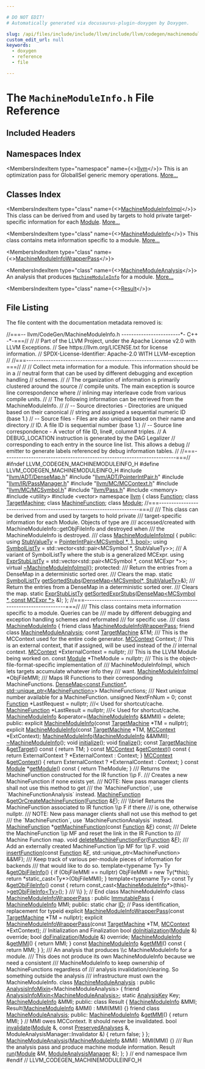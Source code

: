 ```yaml
---

# DO NOT EDIT!
# Automatically generated via docusaurus-plugin-doxygen by Doxygen.

slug: /api/files/include/include/llvm/include/llvm/codegen/machinemoduleinfo-h
custom_edit_url: null
keywords:
  - doxygen
  - reference
  - file

---
```





# The `MachineModuleInfo.h` File Reference

<DoxygenPage pluginConfig={pluginConfig}>



## Included Headers

<IncludesList>
<IncludesListItem
  filePath="llvm/ADT/DenseMap.h"
  permalink="/docs/api/files/include/include/llvm/include/llvm/adt/densemap-h"
  isLocal="true" />
<IncludesListItem
  filePath="llvm/ADT/PointerIntPair.h"
  permalink="/docs/api/files/include/include/llvm/include/llvm/adt/pointerintpair-h"
  isLocal="true" />
<IncludesListItem
  filePath="llvm/IR/PassManager.h"
  permalink="/docs/api/files/include/include/llvm/include/llvm/ir/passmanager-h"
  isLocal="true" />
<IncludesListItem
  filePath="llvm/MC/MCContext.h"
  permalink="/docs/api/files/include/include/llvm/include/llvm/mc/mccontext-h"
  isLocal="true" />
<IncludesListItem
  filePath="llvm/MC/MCSymbol.h"
  permalink="/docs/api/files/include/include/llvm/include/llvm/mc/mcsymbol-h"
  isLocal="true" />
<IncludesListItem
  filePath="llvm/Pass.h"
  permalink="/docs/api/files/include/include/llvm/pass-h"
  isLocal="true" />
<IncludesListItem
  filePath="memory"
  permalink=""
  isLocal="false" />
<IncludesListItem
  filePath="utility"
  permalink=""
  isLocal="false" />
<IncludesListItem
  filePath="vector"
  permalink=""
  isLocal="false" />
</IncludesList>

## Namespaces Index

<MembersIndex>

<MembersIndexItem
  type="namespace"
  name={<><a href="/docs/api/namespaces/llvm">llvm</a></>}>
This is an optimization pass for GlobalISel generic memory operations. <a href="/docs/api/namespaces/llvm/#details">More...</a>
</MembersIndexItem>

</MembersIndex>

## Classes Index

<MembersIndex>

<MembersIndexItem
  type="class"
  name={<><a href="/docs/api/classes/llvm/machinemoduleinfoimpl">MachineModuleInfoImpl</a></>}>
This class can be derived from and used by targets to hold private target-specific information for each <a href="/docs/api/classes/llvm/module">Module</a>. <a href="/docs/api/classes/llvm/machinemoduleinfoimpl/#details">More...</a>
</MembersIndexItem>

<MembersIndexItem
  type="class"
  name={<><a href="/docs/api/classes/llvm/machinemoduleinfo">MachineModuleInfo</a></>}>
This class contains meta information specific to a module. <a href="/docs/api/classes/llvm/machinemoduleinfo/#details">More...</a>
</MembersIndexItem>

<MembersIndexItem
  type="class"
  name={<><a href="/docs/api/classes/llvm/machinemoduleinfowrapperpass">MachineModuleInfoWrapperPass</a></>}>
</MembersIndexItem>

<MembersIndexItem
  type="class"
  name={<><a href="/docs/api/classes/llvm/machinemoduleanalysis">MachineModuleAnalysis</a></>}>
An analysis that produces <code><a href="/docs/api/classes/llvm/machinemoduleinfo">MachineModuleInfo</a></code> for a module. <a href="/docs/api/classes/llvm/machinemoduleanalysis/#details">More...</a>
</MembersIndexItem>

<MembersIndexItem
  type="class"
  name={<><a href="/docs/api/classes/llvm/machinemoduleanalysis/result">Result</a></>}>
</MembersIndexItem>

</MembersIndex>


## File Listing

The file content with the documentation metadata removed is:

<ProgramListing>

<Link id="l00001" /><CodeLine lineNumber="1"><Highlight kind="comment">//===-- llvm/CodeGen/MachineModuleInfo.h ------------------------&#42;- C++ -&#42;-===//</Highlight><Highlight kind="normal"></Highlight></CodeLine>
<Link id="l00002" /><CodeLine lineNumber="2"><Highlight kind="normal"></Highlight><Highlight kind="comment">//</Highlight><Highlight kind="normal"></Highlight></CodeLine>
<Link id="l00003" /><CodeLine lineNumber="3"><Highlight kind="normal"></Highlight><Highlight kind="comment">// Part of the LLVM Project, under the Apache License v2.0 with LLVM Exceptions.</Highlight><Highlight kind="normal"></Highlight></CodeLine>
<Link id="l00004" /><CodeLine lineNumber="4"><Highlight kind="normal"></Highlight><Highlight kind="comment">// See https://llvm.org/LICENSE.txt for license information.</Highlight><Highlight kind="normal"></Highlight></CodeLine>
<Link id="l00005" /><CodeLine lineNumber="5"><Highlight kind="normal"></Highlight><Highlight kind="comment">// SPDX-License-Identifier: Apache-2.0 WITH LLVM-exception</Highlight><Highlight kind="normal"></Highlight></CodeLine>
<Link id="l00006" /><CodeLine lineNumber="6"><Highlight kind="normal"></Highlight><Highlight kind="comment">//</Highlight><Highlight kind="normal"></Highlight></CodeLine>
<Link id="l00007" /><CodeLine lineNumber="7"><Highlight kind="normal"></Highlight><Highlight kind="comment">//===----------------------------------------------------------------------===//</Highlight><Highlight kind="normal"></Highlight></CodeLine>
<Link id="l00008" /><CodeLine lineNumber="8"><Highlight kind="normal"></Highlight><Highlight kind="comment">//</Highlight><Highlight kind="normal"></Highlight></CodeLine>
<Link id="l00009" /><CodeLine lineNumber="9"><Highlight kind="normal"></Highlight><Highlight kind="comment">// Collect meta information for a module.  This information should be in a</Highlight><Highlight kind="normal"></Highlight></CodeLine>
<Link id="l00010" /><CodeLine lineNumber="10"><Highlight kind="normal"></Highlight><Highlight kind="comment">// neutral form that can be used by different debugging and exception handling</Highlight><Highlight kind="normal"></Highlight></CodeLine>
<Link id="l00011" /><CodeLine lineNumber="11"><Highlight kind="normal"></Highlight><Highlight kind="comment">// schemes.</Highlight><Highlight kind="normal"></Highlight></CodeLine>
<Link id="l00012" /><CodeLine lineNumber="12"><Highlight kind="normal"></Highlight><Highlight kind="comment">//</Highlight><Highlight kind="normal"></Highlight></CodeLine>
<Link id="l00013" /><CodeLine lineNumber="13"><Highlight kind="normal"></Highlight><Highlight kind="comment">// The organization of information is primarily clustered around the source</Highlight><Highlight kind="normal"></Highlight></CodeLine>
<Link id="l00014" /><CodeLine lineNumber="14"><Highlight kind="normal"></Highlight><Highlight kind="comment">// compile units.  The main exception is source line correspondence where</Highlight><Highlight kind="normal"></Highlight></CodeLine>
<Link id="l00015" /><CodeLine lineNumber="15"><Highlight kind="normal"></Highlight><Highlight kind="comment">// inlining may interleave code from various compile units.</Highlight><Highlight kind="normal"></Highlight></CodeLine>
<Link id="l00016" /><CodeLine lineNumber="16"><Highlight kind="normal"></Highlight><Highlight kind="comment">//</Highlight><Highlight kind="normal"></Highlight></CodeLine>
<Link id="l00017" /><CodeLine lineNumber="17"><Highlight kind="normal"></Highlight><Highlight kind="comment">// The following information can be retrieved from the MachineModuleInfo.</Highlight><Highlight kind="normal"></Highlight></CodeLine>
<Link id="l00018" /><CodeLine lineNumber="18"><Highlight kind="normal"></Highlight><Highlight kind="comment">//</Highlight><Highlight kind="normal"></Highlight></CodeLine>
<Link id="l00019" /><CodeLine lineNumber="19"><Highlight kind="normal"></Highlight><Highlight kind="comment">//  -- Source directories - Directories are uniqued based on their canonical</Highlight><Highlight kind="normal"></Highlight></CodeLine>
<Link id="l00020" /><CodeLine lineNumber="20"><Highlight kind="normal"></Highlight><Highlight kind="comment">//     string and assigned a sequential numeric ID (base 1.)</Highlight><Highlight kind="normal"></Highlight></CodeLine>
<Link id="l00021" /><CodeLine lineNumber="21"><Highlight kind="normal"></Highlight><Highlight kind="comment">//  -- Source files - Files are also uniqued based on their name and directory</Highlight><Highlight kind="normal"></Highlight></CodeLine>
<Link id="l00022" /><CodeLine lineNumber="22"><Highlight kind="normal"></Highlight><Highlight kind="comment">//     ID.  A file ID is sequential number (base 1.)</Highlight><Highlight kind="normal"></Highlight></CodeLine>
<Link id="l00023" /><CodeLine lineNumber="23"><Highlight kind="normal"></Highlight><Highlight kind="comment">//  -- Source line correspondence - A vector of file ID, line#, column# triples.</Highlight><Highlight kind="normal"></Highlight></CodeLine>
<Link id="l00024" /><CodeLine lineNumber="24"><Highlight kind="normal"></Highlight><Highlight kind="comment">//     A DEBUG&#95;LOCATION instruction is generated  by the DAG Legalizer</Highlight><Highlight kind="normal"></Highlight></CodeLine>
<Link id="l00025" /><CodeLine lineNumber="25"><Highlight kind="normal"></Highlight><Highlight kind="comment">//     corresponding to each entry in the source line list.  This allows a debug</Highlight><Highlight kind="normal"></Highlight></CodeLine>
<Link id="l00026" /><CodeLine lineNumber="26"><Highlight kind="normal"></Highlight><Highlight kind="comment">//     emitter to generate labels referenced by debug information tables.</Highlight><Highlight kind="normal"></Highlight></CodeLine>
<Link id="l00027" /><CodeLine lineNumber="27"><Highlight kind="normal"></Highlight><Highlight kind="comment">//</Highlight><Highlight kind="normal"></Highlight></CodeLine>
<Link id="l00028" /><CodeLine lineNumber="28"><Highlight kind="normal"></Highlight><Highlight kind="comment">//===----------------------------------------------------------------------===//</Highlight><Highlight kind="normal"></Highlight></CodeLine>
<Link id="l00029" /><CodeLine lineNumber="29"><Highlight kind="normal"></Highlight></CodeLine>
<Link id="l00030" /><CodeLine lineNumber="30"><Highlight kind="normal"></Highlight><Highlight kind="preprocessor">#ifndef LLVM&#95;CODEGEN&#95;MACHINEMODULEINFO&#95;H</Highlight><Highlight kind="normal"></Highlight></CodeLine>
<Link id="l00031" /><CodeLine lineNumber="31"><Highlight kind="normal"></Highlight><Highlight kind="preprocessor">#define LLVM&#95;CODEGEN&#95;MACHINEMODULEINFO&#95;H</Highlight><Highlight kind="normal"></Highlight></CodeLine>
<Link id="l00032" /><CodeLine lineNumber="32"><Highlight kind="normal"></Highlight></CodeLine>
<Link id="l00033" /><CodeLine lineNumber="33"><Highlight kind="normal"></Highlight><Highlight kind="preprocessor">#include &quot;<a href="/docs/api/files/include/include/llvm/include/llvm/adt/densemap-h">llvm/ADT/DenseMap.h</a>&quot;</Highlight><Highlight kind="normal"></Highlight></CodeLine>
<Link id="l00034" /><CodeLine lineNumber="34"><Highlight kind="normal"></Highlight><Highlight kind="preprocessor">#include &quot;<a href="/docs/api/files/include/include/llvm/include/llvm/adt/pointerintpair-h">llvm/ADT/PointerIntPair.h</a>&quot;</Highlight><Highlight kind="normal"></Highlight></CodeLine>
<Link id="l00035" /><CodeLine lineNumber="35"><Highlight kind="normal"></Highlight><Highlight kind="preprocessor">#include &quot;<a href="/docs/api/files/include/include/llvm/include/llvm/ir/passmanager-h">llvm/IR/PassManager.h</a>&quot;</Highlight><Highlight kind="normal"></Highlight></CodeLine>
<Link id="l00036" /><CodeLine lineNumber="36"><Highlight kind="normal"></Highlight><Highlight kind="preprocessor">#include &quot;<a href="/docs/api/files/include/include/llvm/include/llvm/mc/mccontext-h">llvm/MC/MCContext.h</a>&quot;</Highlight><Highlight kind="normal"></Highlight></CodeLine>
<Link id="l00037" /><CodeLine lineNumber="37"><Highlight kind="normal"></Highlight><Highlight kind="preprocessor">#include &quot;<a href="/docs/api/files/include/include/llvm/include/llvm/mc/mcsymbol-h">llvm/MC/MCSymbol.h</a>&quot;</Highlight><Highlight kind="normal"></Highlight></CodeLine>
<Link id="l00038" /><CodeLine lineNumber="38"><Highlight kind="normal"></Highlight><Highlight kind="preprocessor">#include &quot;<a href="/docs/api/files/include/include/llvm/pass-h">llvm/Pass.h</a>&quot;</Highlight><Highlight kind="normal"></Highlight></CodeLine>
<Link id="l00039" /><CodeLine lineNumber="39"><Highlight kind="normal"></Highlight><Highlight kind="preprocessor">#include &lt;memory&gt;</Highlight><Highlight kind="normal"></Highlight></CodeLine>
<Link id="l00040" /><CodeLine lineNumber="40"><Highlight kind="normal"></Highlight><Highlight kind="preprocessor">#include &lt;utility&gt;</Highlight><Highlight kind="normal"></Highlight></CodeLine>
<Link id="l00041" /><CodeLine lineNumber="41"><Highlight kind="normal"></Highlight><Highlight kind="preprocessor">#include &lt;vector&gt;</Highlight><Highlight kind="normal"></Highlight></CodeLine>
<Link id="l00042" /><CodeLine lineNumber="42"><Highlight kind="normal"></Highlight></CodeLine>
<Link id="l00043" /><CodeLine lineNumber="43"><Highlight kind="normal"></Highlight><Highlight kind="keyword">namespace </Highlight><Highlight kind="normal"><a href="/docs/api/namespaces/llvm">llvm</a> &#123;</Highlight></CodeLine>
<Link id="l00044" /><CodeLine lineNumber="44"><Highlight kind="normal"></Highlight></CodeLine>
<Link id="l00045" /><CodeLine lineNumber="45"><Highlight kind="normal"></Highlight><Highlight kind="keyword">class </Highlight><Highlight kind="normal"><a href="/docs/api/classes/llvm/function">Function</a>;</Highlight></CodeLine>
<Link id="l00046" /><CodeLine lineNumber="46"><Highlight kind="normal"></Highlight><Highlight kind="keyword">class </Highlight><Highlight kind="normal"><a href="/docs/api/classes/llvm/targetmachine">TargetMachine</a>;</Highlight></CodeLine>
<Link id="l00047" /><CodeLine lineNumber="47"><Highlight kind="normal"></Highlight><Highlight kind="keyword">class </Highlight><Highlight kind="normal"><a href="/docs/api/classes/llvm/machinefunction">MachineFunction</a>;</Highlight></CodeLine>
<Link id="l00048" /><CodeLine lineNumber="48"><Highlight kind="normal"></Highlight><Highlight kind="keyword">class </Highlight><Highlight kind="normal"><a href="/docs/api/classes/llvm/module">Module</a>;</Highlight></CodeLine>
<Link id="l00049" /><CodeLine lineNumber="49"><Highlight kind="normal"></Highlight></CodeLine>
<Link id="l00050" /><CodeLine lineNumber="50"><Highlight kind="normal"></Highlight><Highlight kind="comment">//===----------------------------------------------------------------------===//</Highlight><Highlight kind="comment"></Highlight></CodeLine>
<Link id="l00051" /><CodeLine lineNumber="51"><Highlight kind="comment">/// This class can be derived from and used by targets to hold private</Highlight></CodeLine>
<Link id="l00052" /><CodeLine lineNumber="52"><Highlight kind="comment">/// target-specific information for each Module.  Objects of type are</Highlight></CodeLine>
<Link id="l00053" /><CodeLine lineNumber="53"><Highlight kind="comment">/// accessed/created with MachineModuleInfo::getObjFileInfo and destroyed when</Highlight></CodeLine>
<Link id="l00054" /><CodeLine lineNumber="54"><Highlight kind="comment">/// the MachineModuleInfo is destroyed.</Highlight></CodeLine>
<Link id="l00055" /><CodeLine lineNumber="55"><Highlight kind="comment">///</Highlight><Highlight kind="normal"></Highlight></CodeLine>
<Link id="l00056" /><CodeLine lineNumber="56" lineLink="/docs/api/classes/llvm/machinemoduleinfoimpl"><Highlight kind="normal"></Highlight><Highlight kind="keyword">class </Highlight><Highlight kind="normal"><a href="/docs/api/classes/llvm/machinemoduleinfoimpl">MachineModuleInfoImpl</a> &#123;</Highlight></CodeLine>
<Link id="l00057" /><CodeLine lineNumber="57"><Highlight kind="normal"></Highlight><Highlight kind="keyword">public</Highlight><Highlight kind="normal">:</Highlight></CodeLine>
<Link id="l00058" /><CodeLine lineNumber="58" lineLink="/docs/api/classes/llvm/machinemoduleinfoimpl/#a8b4a95f263fae5742d9d583d944d7fd4"><Highlight kind="normal">  </Highlight><Highlight kind="keyword">using </Highlight><Highlight kind="normal"><a href="/docs/api/classes/llvm/machinemoduleinfoimpl/#a8b4a95f263fae5742d9d583d944d7fd4">StubValueTy</a> = <a href="/docs/api/classes/llvm/pointerintpair">PointerIntPair&lt;MCSymbol &#42;, 1, bool&gt;</a>;</Highlight></CodeLine>
<Link id="l00059" /><CodeLine lineNumber="59" lineLink="/docs/api/classes/llvm/machinemoduleinfoimpl/#a57e28184abc0ddb8e29f94af5f8c2e4a"><Highlight kind="normal">  </Highlight><Highlight kind="keyword">using </Highlight><Highlight kind="normal"><a href="/docs/api/classes/llvm/machinemoduleinfoimpl/#a57e28184abc0ddb8e29f94af5f8c2e4a">SymbolListTy</a> = std::vector&lt;std::pair&lt;MCSymbol &#42;, StubValueTy&gt;&gt;;</Highlight></CodeLine>
<Link id="l00060" /><CodeLine lineNumber="60"><Highlight kind="normal"></Highlight><Highlight kind="comment"></Highlight></CodeLine>
<Link id="l00061" /><CodeLine lineNumber="61"><Highlight kind="comment">  /// A variant of SymbolListTy where the stub is a generalized MCExpr.</Highlight><Highlight kind="normal"></Highlight></CodeLine>
<Link id="l00062" /><CodeLine lineNumber="62" lineLink="/docs/api/classes/llvm/machinemoduleinfoimpl/#a82a66b348d2354ce0007ebf6c0eba921"><Highlight kind="normal">  </Highlight><Highlight kind="keyword">using </Highlight><Highlight kind="normal"><a href="/docs/api/classes/llvm/machinemoduleinfoimpl/#a82a66b348d2354ce0007ebf6c0eba921">ExprStubListTy</a> = std::vector&lt;std::pair&lt;MCSymbol &#42;, const MCExpr &#42;&gt;&gt;;</Highlight></CodeLine>
<Link id="l00063" /><CodeLine lineNumber="63"><Highlight kind="normal"></Highlight></CodeLine>
<Link id="l00064" /><CodeLine lineNumber="64" lineLink="/docs/api/classes/llvm/machinemoduleinfoimpl/#ab236c08575c15ccefd1f58024cf87428"><Highlight kind="normal">  </Highlight><Highlight kind="keyword">virtual</Highlight><Highlight kind="normal"> <a href="/docs/api/classes/llvm/machinemoduleinfoimpl/#ab236c08575c15ccefd1f58024cf87428">~MachineModuleInfoImpl</a>();</Highlight></CodeLine>
<Link id="l00065" /><CodeLine lineNumber="65"><Highlight kind="normal"></Highlight></CodeLine>
<Link id="l00066" /><CodeLine lineNumber="66"><Highlight kind="normal"></Highlight><Highlight kind="keyword">protected</Highlight><Highlight kind="normal">:</Highlight><Highlight kind="comment"></Highlight></CodeLine>
<Link id="l00067" /><CodeLine lineNumber="67"><Highlight kind="comment">  /// Return the entries from a DenseMap in a deterministic sorted orer.</Highlight></CodeLine>
<Link id="l00068" /><CodeLine lineNumber="68"><Highlight kind="comment">  /// Clears the map.</Highlight><Highlight kind="normal"></Highlight></CodeLine>
<Link id="l00069" /><CodeLine lineNumber="69"><Highlight kind="normal">  </Highlight><Highlight kind="keyword">static</Highlight><Highlight kind="normal"> <a href="/docs/api/classes/llvm/machinemoduleinfoimpl/#a57e28184abc0ddb8e29f94af5f8c2e4a">SymbolListTy</a> <a href="/docs/api/classes/llvm/machinemoduleinfoimpl/#a725119733e526e88fe5565c45bc0c574">getSortedStubs</a>(<a href="/docs/api/classes/llvm/densemap">DenseMap&lt;MCSymbol&#42;, StubValueTy&gt;</a>&amp;);</Highlight></CodeLine>
<Link id="l00070" /><CodeLine lineNumber="70"><Highlight kind="normal"></Highlight><Highlight kind="comment"></Highlight></CodeLine>
<Link id="l00071" /><CodeLine lineNumber="71"><Highlight kind="comment">  /// Return the entries from a DenseMap in a deterministic sorted orer.</Highlight></CodeLine>
<Link id="l00072" /><CodeLine lineNumber="72"><Highlight kind="comment">  /// Clears the map.</Highlight><Highlight kind="normal"></Highlight></CodeLine>
<Link id="l00073" /><CodeLine lineNumber="73"><Highlight kind="normal">  </Highlight><Highlight kind="keyword">static</Highlight><Highlight kind="normal"> <a href="/docs/api/classes/llvm/machinemoduleinfoimpl/#a82a66b348d2354ce0007ebf6c0eba921">ExprStubListTy</a></Highlight></CodeLine>
<Link id="l00074" /><CodeLine lineNumber="74"><Highlight kind="normal">  <a href="/docs/api/classes/llvm/machinemoduleinfoimpl/#ab0e82bea7f70af76a5beeb814d87a813">getSortedExprStubs</a>(<a href="/docs/api/classes/llvm/densemap">DenseMap&lt;MCSymbol &#42;, const MCExpr &#42;&gt;</a> &amp;);</Highlight></CodeLine>
<Link id="l00075" /><CodeLine lineNumber="75"><Highlight kind="normal">&#125;;</Highlight></CodeLine>
<Link id="l00076" /><CodeLine lineNumber="76"><Highlight kind="normal"></Highlight></CodeLine>
<Link id="l00077" /><CodeLine lineNumber="77"><Highlight kind="normal"></Highlight><Highlight kind="comment">//===----------------------------------------------------------------------===//</Highlight><Highlight kind="comment"></Highlight></CodeLine>
<Link id="l00078" /><CodeLine lineNumber="78"><Highlight kind="comment">/// This class contains meta information specific to a module.  Queries can be</Highlight></CodeLine>
<Link id="l00079" /><CodeLine lineNumber="79"><Highlight kind="comment">/// made by different debugging and exception handling schemes and reformated</Highlight></CodeLine>
<Link id="l00080" /><CodeLine lineNumber="80"><Highlight kind="comment">/// for specific use.</Highlight></CodeLine>
<Link id="l00081" /><CodeLine lineNumber="81"><Highlight kind="comment">///</Highlight><Highlight kind="normal"></Highlight></CodeLine>
<Link id="l00082" /><CodeLine lineNumber="82" lineLink="/docs/api/classes/llvm/machinemoduleinfo"><Highlight kind="normal"></Highlight><Highlight kind="keyword">class </Highlight><Highlight kind="normal"><a href="/docs/api/classes/llvm/machinemoduleinfo/#a1affa4301d540171553df80570290f18">MachineModuleInfo</a> &#123;</Highlight></CodeLine>
<Link id="l00083" /><CodeLine lineNumber="83" lineLink="/docs/api/classes/llvm/machinemoduleinfo/#a77069a976edd49aec368bb55d1b88ad8"><Highlight kind="normal">  </Highlight><Highlight kind="keyword">friend</Highlight><Highlight kind="normal"> </Highlight><Highlight kind="keyword">class </Highlight><Highlight kind="normal"><a href="/docs/api/classes/llvm/machinemoduleinfo/#a77069a976edd49aec368bb55d1b88ad8">MachineModuleInfoWrapperPass</a>;</Highlight></CodeLine>
<Link id="l00084" /><CodeLine lineNumber="84" lineLink="/docs/api/classes/llvm/machinemoduleinfo/#a3adeb4b2a92ed079b126f7f92899eee3"><Highlight kind="normal">  </Highlight><Highlight kind="keyword">friend</Highlight><Highlight kind="normal"> </Highlight><Highlight kind="keyword">class </Highlight><Highlight kind="normal"><a href="/docs/api/classes/llvm/machinemoduleinfo/#a3adeb4b2a92ed079b126f7f92899eee3">MachineModuleAnalysis</a>;</Highlight></CodeLine>
<Link id="l00085" /><CodeLine lineNumber="85"><Highlight kind="normal"></Highlight></CodeLine>
<Link id="l00086" /><CodeLine lineNumber="86"><Highlight kind="normal">  </Highlight><Highlight kind="keyword">const</Highlight><Highlight kind="normal"> <a href="/docs/api/classes/llvm/targetmachine">TargetMachine</a> &amp;TM;</Highlight></CodeLine>
<Link id="l00087" /><CodeLine lineNumber="87"><Highlight kind="normal"></Highlight><Highlight kind="comment"></Highlight></CodeLine>
<Link id="l00088" /><CodeLine lineNumber="88"><Highlight kind="comment">  /// This is the MCContext used for the entire code generator.</Highlight><Highlight kind="normal"></Highlight></CodeLine>
<Link id="l00089" /><CodeLine lineNumber="89"><Highlight kind="normal">  <a href="/docs/api/classes/llvm/mccontext">MCContext</a> Context;</Highlight></CodeLine>
<Link id="l00090" /><CodeLine lineNumber="90"><Highlight kind="normal">  </Highlight><Highlight kind="comment">// This is an external context, that if assigned, will be used instead of the</Highlight><Highlight kind="normal"></Highlight></CodeLine>
<Link id="l00091" /><CodeLine lineNumber="91"><Highlight kind="normal">  </Highlight><Highlight kind="comment">// internal context.</Highlight><Highlight kind="normal"></Highlight></CodeLine>
<Link id="l00092" /><CodeLine lineNumber="92"><Highlight kind="normal">  <a href="/docs/api/classes/llvm/mccontext">MCContext</a> &#42;ExternalContext = </Highlight><Highlight kind="keyword">nullptr</Highlight><Highlight kind="normal">;</Highlight></CodeLine>
<Link id="l00093" /><CodeLine lineNumber="93"><Highlight kind="normal"></Highlight><Highlight kind="comment"></Highlight></CodeLine>
<Link id="l00094" /><CodeLine lineNumber="94"><Highlight kind="comment">  /// This is the LLVM Module being worked on.</Highlight><Highlight kind="normal"></Highlight></CodeLine>
<Link id="l00095" /><CodeLine lineNumber="95"><Highlight kind="normal">  </Highlight><Highlight kind="keyword">const</Highlight><Highlight kind="normal"> <a href="/docs/api/classes/llvm/module">Module</a> &#42;TheModule = </Highlight><Highlight kind="keyword">nullptr</Highlight><Highlight kind="normal">;</Highlight></CodeLine>
<Link id="l00096" /><CodeLine lineNumber="96"><Highlight kind="normal"></Highlight><Highlight kind="comment"></Highlight></CodeLine>
<Link id="l00097" /><CodeLine lineNumber="97"><Highlight kind="comment">  /// This is the object-file-format-specific implementation of</Highlight></CodeLine>
<Link id="l00098" /><CodeLine lineNumber="98"><Highlight kind="comment">  /// MachineModuleInfoImpl, which lets targets accumulate whatever info they</Highlight></CodeLine>
<Link id="l00099" /><CodeLine lineNumber="99"><Highlight kind="comment">  /// want.</Highlight><Highlight kind="normal"></Highlight></CodeLine>
<Link id="l00100" /><CodeLine lineNumber="100"><Highlight kind="normal">  <a href="/docs/api/classes/llvm/machinemoduleinfoimpl">MachineModuleInfoImpl</a> &#42;ObjFileMMI;</Highlight></CodeLine>
<Link id="l00101" /><CodeLine lineNumber="101"><Highlight kind="normal"></Highlight><Highlight kind="comment"></Highlight></CodeLine>
<Link id="l00102" /><CodeLine lineNumber="102"><Highlight kind="comment">  /// Maps IR Functions to their corresponding MachineFunctions.</Highlight><Highlight kind="normal"></Highlight></CodeLine>
<Link id="l00103" /><CodeLine lineNumber="103"><Highlight kind="normal">  <a href="/docs/api/classes/llvm/densemap">DenseMap&lt;const Function&#42;, std::unique&#95;ptr&lt;MachineFunction&gt;</a>&gt; MachineFunctions;</Highlight><Highlight kind="comment"></Highlight></CodeLine>
<Link id="l00104" /><CodeLine lineNumber="104"><Highlight kind="comment">  /// Next unique number available for a MachineFunction.</Highlight><Highlight kind="normal"></Highlight></CodeLine>
<Link id="l00105" /><CodeLine lineNumber="105"><Highlight kind="normal">  </Highlight><Highlight kind="keywordtype">unsigned</Highlight><Highlight kind="normal"> NextFnNum = 0;</Highlight></CodeLine>
<Link id="l00106" /><CodeLine lineNumber="106"><Highlight kind="normal">  </Highlight><Highlight kind="keyword">const</Highlight><Highlight kind="normal"> <a href="/docs/api/classes/llvm/function">Function</a> &#42;LastRequest = </Highlight><Highlight kind="keyword">nullptr</Highlight><Highlight kind="normal">; </Highlight><Highlight kind="comment">///&lt; Used for shortcut/cache.</Highlight><Highlight kind="normal"></Highlight></CodeLine>
<Link id="l00107" /><CodeLine lineNumber="107"><Highlight kind="normal">  <a href="/docs/api/classes/llvm/machinefunction">MachineFunction</a> &#42;LastResult = </Highlight><Highlight kind="keyword">nullptr</Highlight><Highlight kind="normal">; </Highlight><Highlight kind="comment">///&lt; Used for shortcut/cache.</Highlight><Highlight kind="normal"></Highlight></CodeLine>
<Link id="l00108" /><CodeLine lineNumber="108"><Highlight kind="normal"></Highlight></CodeLine>
<Link id="l00109" /><CodeLine lineNumber="109"><Highlight kind="normal">  <a href="/docs/api/classes/llvm/machinemoduleinfo/#a1affa4301d540171553df80570290f18">MachineModuleInfo</a> &amp;operator=(<a href="/docs/api/classes/llvm/machinemoduleinfo/#a1affa4301d540171553df80570290f18">MachineModuleInfo</a> &amp;&amp;MMII) = </Highlight><Highlight kind="keyword">delete</Highlight><Highlight kind="normal">;</Highlight></CodeLine>
<Link id="l00110" /><CodeLine lineNumber="110"><Highlight kind="normal"></Highlight></CodeLine>
<Link id="l00111" /><CodeLine lineNumber="111"><Highlight kind="normal"></Highlight><Highlight kind="keyword">public</Highlight><Highlight kind="normal">:</Highlight></CodeLine>
<Link id="l00112" /><CodeLine lineNumber="112"><Highlight kind="normal">  </Highlight><Highlight kind="keyword">explicit</Highlight><Highlight kind="normal"> <a href="/docs/api/classes/llvm/machinemoduleinfo/#a1affa4301d540171553df80570290f18">MachineModuleInfo</a>(</Highlight><Highlight kind="keyword">const</Highlight><Highlight kind="normal"> <a href="/docs/api/classes/llvm/targetmachine">TargetMachine</a> &#42;TM = </Highlight><Highlight kind="keyword">nullptr</Highlight><Highlight kind="normal">);</Highlight></CodeLine>
<Link id="l00113" /><CodeLine lineNumber="113"><Highlight kind="normal"></Highlight></CodeLine>
<Link id="l00114" /><CodeLine lineNumber="114"><Highlight kind="normal">  </Highlight><Highlight kind="keyword">explicit</Highlight><Highlight kind="normal"> <a href="/docs/api/classes/llvm/machinemoduleinfo/#a1affa4301d540171553df80570290f18">MachineModuleInfo</a>(</Highlight><Highlight kind="keyword">const</Highlight><Highlight kind="normal"> <a href="/docs/api/classes/llvm/targetmachine">TargetMachine</a> &#42;TM, <a href="/docs/api/classes/llvm/mccontext">MCContext</a> &#42;ExtContext);</Highlight></CodeLine>
<Link id="l00115" /><CodeLine lineNumber="115"><Highlight kind="normal"></Highlight></CodeLine>
<Link id="l00116" /><CodeLine lineNumber="116"><Highlight kind="normal">  <a href="/docs/api/classes/llvm/machinemoduleinfo/#a1affa4301d540171553df80570290f18">MachineModuleInfo</a>(<a href="/docs/api/classes/llvm/machinemoduleinfo/#a1affa4301d540171553df80570290f18">MachineModuleInfo</a> &amp;&amp;MMII);</Highlight></CodeLine>
<Link id="l00117" /><CodeLine lineNumber="117"><Highlight kind="normal"></Highlight></CodeLine>
<Link id="l00118" /><CodeLine lineNumber="118"><Highlight kind="normal">  <a href="/docs/api/classes/llvm/machinemoduleinfo/#a9167fd88b6fe11fe044d4303a837a9f5">~MachineModuleInfo</a>();</Highlight></CodeLine>
<Link id="l00119" /><CodeLine lineNumber="119"><Highlight kind="normal"></Highlight></CodeLine>
<Link id="l00120" /><CodeLine lineNumber="120"><Highlight kind="normal">  </Highlight><Highlight kind="keywordtype">void</Highlight><Highlight kind="normal"> <a href="/docs/api/classes/llvm/machinemoduleinfo/#a3274599e96368049f8a8e977ad9fce33">initialize</a>();</Highlight></CodeLine>
<Link id="l00121" /><CodeLine lineNumber="121"><Highlight kind="normal">  </Highlight><Highlight kind="keywordtype">void</Highlight><Highlight kind="normal"> <a href="/docs/api/classes/llvm/machinemoduleinfo/#af704df1e418c5e7a916adb2a217cb55d">finalize</a>();</Highlight></CodeLine>
<Link id="l00122" /><CodeLine lineNumber="122"><Highlight kind="normal"></Highlight></CodeLine>
<Link id="l00123" /><CodeLine lineNumber="123" lineLink="/docs/api/classes/llvm/machinemoduleinfo/#aa9ff5ea479131ab7fa913ceb779bd875"><Highlight kind="normal">  </Highlight><Highlight kind="keyword">const</Highlight><Highlight kind="normal"> <a href="/docs/api/classes/llvm/targetmachine">TargetMachine</a> &amp;<a href="/docs/api/classes/llvm/machinemoduleinfo/#aa9ff5ea479131ab7fa913ceb779bd875">getTarget</a>()</Highlight><Highlight kind="keyword"> const </Highlight><Highlight kind="normal">&#123; </Highlight><Highlight kind="keywordflow">return</Highlight><Highlight kind="normal"> TM; &#125;</Highlight></CodeLine>
<Link id="l00124" /><CodeLine lineNumber="124"><Highlight kind="normal"></Highlight></CodeLine>
<Link id="l00125" /><CodeLine lineNumber="125" lineLink="/docs/api/classes/llvm/machinemoduleinfo/#a51904840e3bcc15ef2b99a101e972b02"><Highlight kind="normal">  </Highlight><Highlight kind="keyword">const</Highlight><Highlight kind="normal"> <a href="/docs/api/classes/llvm/mccontext">MCContext</a> &amp;<a href="/docs/api/classes/llvm/machinemoduleinfo/#a51904840e3bcc15ef2b99a101e972b02">getContext</a>()</Highlight><Highlight kind="keyword"> const </Highlight><Highlight kind="normal">&#123;</Highlight></CodeLine>
<Link id="l00126" /><CodeLine lineNumber="126"><Highlight kind="normal">    </Highlight><Highlight kind="keywordflow">return</Highlight><Highlight kind="normal"> ExternalContext ? &#42;ExternalContext : Context;</Highlight></CodeLine>
<Link id="l00127" /><CodeLine lineNumber="127"><Highlight kind="normal">  &#125;</Highlight></CodeLine>
<Link id="l00128" /><CodeLine lineNumber="128" lineLink="/docs/api/classes/llvm/machinemoduleinfo/#a90b2a34a9ee6b09614b28286dac3d90e"><Highlight kind="normal">  <a href="/docs/api/classes/llvm/mccontext">MCContext</a> &amp;<a href="/docs/api/classes/llvm/machinemoduleinfo/#a90b2a34a9ee6b09614b28286dac3d90e">getContext</a>() &#123;</Highlight></CodeLine>
<Link id="l00129" /><CodeLine lineNumber="129"><Highlight kind="normal">    </Highlight><Highlight kind="keywordflow">return</Highlight><Highlight kind="normal"> ExternalContext ? &#42;ExternalContext : Context;</Highlight></CodeLine>
<Link id="l00130" /><CodeLine lineNumber="130"><Highlight kind="normal">  &#125;</Highlight></CodeLine>
<Link id="l00131" /><CodeLine lineNumber="131"><Highlight kind="normal"></Highlight></CodeLine>
<Link id="l00132" /><CodeLine lineNumber="132" lineLink="/docs/api/classes/llvm/machinemoduleinfo/#a6a05f73ad80e58a532ea879ccc166b66"><Highlight kind="normal">  </Highlight><Highlight kind="keyword">const</Highlight><Highlight kind="normal"> <a href="/docs/api/classes/llvm/module">Module</a> &#42;<a href="/docs/api/classes/llvm/machinemoduleinfo/#a6a05f73ad80e58a532ea879ccc166b66">getModule</a>()</Highlight><Highlight kind="keyword"> const </Highlight><Highlight kind="normal">&#123; </Highlight><Highlight kind="keywordflow">return</Highlight><Highlight kind="normal"> TheModule; &#125;</Highlight></CodeLine>
<Link id="l00133" /><CodeLine lineNumber="133"><Highlight kind="normal"></Highlight><Highlight kind="comment"></Highlight></CodeLine>
<Link id="l00134" /><CodeLine lineNumber="134"><Highlight kind="comment">  /// Returns the MachineFunction constructed for the IR function \\p F.</Highlight></CodeLine>
<Link id="l00135" /><CodeLine lineNumber="135"><Highlight kind="comment">  /// Creates a new MachineFunction if none exists yet.</Highlight></CodeLine>
<Link id="l00136" /><CodeLine lineNumber="136"><Highlight kind="comment">  /// NOTE: New pass manager clients shall not use this method to get</Highlight></CodeLine>
<Link id="l00137" /><CodeLine lineNumber="137"><Highlight kind="comment">  /// the &#96;MachineFunction&#96;, use &#96;MachineFunctionAnalysis&#96; instead.</Highlight><Highlight kind="normal"></Highlight></CodeLine>
<Link id="l00138" /><CodeLine lineNumber="138"><Highlight kind="normal">  <a href="/docs/api/classes/llvm/machinefunction">MachineFunction</a> &amp;<a href="/docs/api/classes/llvm/machinemoduleinfo/#a89ccc89e9bd5881953bd1524a0d29f84">getOrCreateMachineFunction</a>(<a href="/docs/api/classes/llvm/function">Function</a> &amp;<a href="/docs/api/files/lib/lib/support/md5-cpp/#a96d73bbd7af15cb1fc38c3f4a3bd82e9">F</a>);</Highlight></CodeLine>
<Link id="l00139" /><CodeLine lineNumber="139"><Highlight kind="normal"></Highlight><Highlight kind="comment"></Highlight></CodeLine>
<Link id="l00140" /><CodeLine lineNumber="140"><Highlight kind="comment">  /// \\brief Returns the MachineFunction associated to IR function \\p F if there</Highlight></CodeLine>
<Link id="l00141" /><CodeLine lineNumber="141"><Highlight kind="comment">  /// is one, otherwise nullptr.</Highlight></CodeLine>
<Link id="l00142" /><CodeLine lineNumber="142"><Highlight kind="comment">  /// NOTE: New pass manager clients shall not use this method to get</Highlight></CodeLine>
<Link id="l00143" /><CodeLine lineNumber="143"><Highlight kind="comment">  /// the &#96;MachineFunction&#96;, use &#96;MachineFunctionAnalysis&#96; instead.</Highlight><Highlight kind="normal"></Highlight></CodeLine>
<Link id="l00144" /><CodeLine lineNumber="144"><Highlight kind="normal">  <a href="/docs/api/classes/llvm/machinefunction">MachineFunction</a> &#42;<a href="/docs/api/classes/llvm/machinemoduleinfo/#ac1a4ac2dc30f53dff05d2c7b2d8ebaef">getMachineFunction</a>(</Highlight><Highlight kind="keyword">const</Highlight><Highlight kind="normal"> <a href="/docs/api/classes/llvm/function">Function</a> &amp;<a href="/docs/api/files/lib/lib/support/md5-cpp/#a96d73bbd7af15cb1fc38c3f4a3bd82e9">F</a>) </Highlight><Highlight kind="keyword">const</Highlight><Highlight kind="normal">;</Highlight></CodeLine>
<Link id="l00145" /><CodeLine lineNumber="145"><Highlight kind="normal"></Highlight><Highlight kind="comment"></Highlight></CodeLine>
<Link id="l00146" /><CodeLine lineNumber="146"><Highlight kind="comment">  /// Delete the MachineFunction \\p MF and reset the link in the IR Function to</Highlight></CodeLine>
<Link id="l00147" /><CodeLine lineNumber="147"><Highlight kind="comment">  /// Machine Function map.</Highlight><Highlight kind="normal"></Highlight></CodeLine>
<Link id="l00148" /><CodeLine lineNumber="148"><Highlight kind="normal">  </Highlight><Highlight kind="keywordtype">void</Highlight><Highlight kind="normal"> <a href="/docs/api/classes/llvm/machinemoduleinfo/#af9bbdfe50af72a053dcce39a50ba5399">deleteMachineFunctionFor</a>(<a href="/docs/api/classes/llvm/function">Function</a> &amp;<a href="/docs/api/files/lib/lib/support/md5-cpp/#a96d73bbd7af15cb1fc38c3f4a3bd82e9">F</a>);</Highlight></CodeLine>
<Link id="l00149" /><CodeLine lineNumber="149"><Highlight kind="normal"></Highlight><Highlight kind="comment"></Highlight></CodeLine>
<Link id="l00150" /><CodeLine lineNumber="150"><Highlight kind="comment">  /// Add an externally created MachineFunction \\p MF for \\p F.</Highlight><Highlight kind="normal"></Highlight></CodeLine>
<Link id="l00151" /><CodeLine lineNumber="151"><Highlight kind="normal">  </Highlight><Highlight kind="keywordtype">void</Highlight><Highlight kind="normal"> <a href="/docs/api/classes/llvm/machinemoduleinfo/#a36e25573d45fb624fde3da5906679053">insertFunction</a>(</Highlight><Highlight kind="keyword">const</Highlight><Highlight kind="normal"> <a href="/docs/api/classes/llvm/function">Function</a> &amp;<a href="/docs/api/files/lib/lib/support/md5-cpp/#a96d73bbd7af15cb1fc38c3f4a3bd82e9">F</a>, std::unique&#95;ptr&lt;MachineFunction&gt; &amp;&amp;MF);</Highlight></CodeLine>
<Link id="l00152" /><CodeLine lineNumber="152"><Highlight kind="normal"></Highlight><Highlight kind="comment"></Highlight></CodeLine>
<Link id="l00153" /><CodeLine lineNumber="153"><Highlight kind="comment">  /// Keep track of various per-module pieces of information for backends</Highlight></CodeLine>
<Link id="l00154" /><CodeLine lineNumber="154"><Highlight kind="comment">  /// that would like to do so.</Highlight><Highlight kind="normal"></Highlight></CodeLine>
<Link id="l00155" /><CodeLine lineNumber="155"><Highlight kind="normal">  </Highlight><Highlight kind="keyword">template</Highlight><Highlight kind="normal">&lt;</Highlight><Highlight kind="keyword">typename</Highlight><Highlight kind="normal"> Ty&gt;</Highlight></CodeLine>
<Link id="l00156" /><CodeLine lineNumber="156" lineLink="/docs/api/classes/llvm/machinemoduleinfo/#a92d88d2c22a932066d294be13e2baf55"><Highlight kind="normal">  Ty &amp;<a href="/docs/api/classes/llvm/machinemoduleinfo/#a92d88d2c22a932066d294be13e2baf55">getObjFileInfo</a>() &#123;</Highlight></CodeLine>
<Link id="l00157" /><CodeLine lineNumber="157"><Highlight kind="normal">    </Highlight><Highlight kind="keywordflow">if</Highlight><Highlight kind="normal"> (ObjFileMMI == </Highlight><Highlight kind="keyword">nullptr</Highlight><Highlight kind="normal">)</Highlight></CodeLine>
<Link id="l00158" /><CodeLine lineNumber="158"><Highlight kind="normal">      ObjFileMMI = </Highlight><Highlight kind="keyword">new</Highlight><Highlight kind="normal"> Ty(&#42;</Highlight><Highlight kind="keyword">this</Highlight><Highlight kind="normal">);</Highlight></CodeLine>
<Link id="l00159" /><CodeLine lineNumber="159"><Highlight kind="normal">    </Highlight><Highlight kind="keywordflow">return</Highlight><Highlight kind="normal"> &#42;</Highlight><Highlight kind="keyword">static&#95;cast&lt;</Highlight><Highlight kind="normal">Ty&#42;</Highlight><Highlight kind="keyword">&gt;</Highlight><Highlight kind="normal">(ObjFileMMI);</Highlight></CodeLine>
<Link id="l00160" /><CodeLine lineNumber="160"><Highlight kind="normal">  &#125;</Highlight></CodeLine>
<Link id="l00161" /><CodeLine lineNumber="161"><Highlight kind="normal"></Highlight></CodeLine>
<Link id="l00162" /><CodeLine lineNumber="162"><Highlight kind="normal">  </Highlight><Highlight kind="keyword">template</Highlight><Highlight kind="normal">&lt;</Highlight><Highlight kind="keyword">typename</Highlight><Highlight kind="normal"> Ty&gt;</Highlight></CodeLine>
<Link id="l00163" /><CodeLine lineNumber="163" lineLink="/docs/api/classes/llvm/machinemoduleinfo/#a4528d1ef63f1dbd3326208f5f9f5ec59"><Highlight kind="normal">  </Highlight><Highlight kind="keyword">const</Highlight><Highlight kind="normal"> Ty &amp;<a href="/docs/api/classes/llvm/machinemoduleinfo/#a4528d1ef63f1dbd3326208f5f9f5ec59">getObjFileInfo</a>()</Highlight><Highlight kind="keyword"> const </Highlight><Highlight kind="normal">&#123;</Highlight></CodeLine>
<Link id="l00164" /><CodeLine lineNumber="164"><Highlight kind="normal">    </Highlight><Highlight kind="keywordflow">return</Highlight><Highlight kind="normal"> </Highlight><Highlight kind="keyword">const&#95;cast&lt;</Highlight><Highlight kind="normal"><a href="/docs/api/classes/llvm/machinemoduleinfo/#a1affa4301d540171553df80570290f18">MachineModuleInfo</a>&#42;</Highlight><Highlight kind="keyword">&gt;</Highlight><Highlight kind="normal">(</Highlight><Highlight kind="keyword">this</Highlight><Highlight kind="normal">)-&gt;<a href="/docs/api/classes/llvm/machinemoduleinfo/#a92d88d2c22a932066d294be13e2baf55">getObjFileInfo&lt;Ty&gt;</a>();</Highlight></CodeLine>
<Link id="l00165" /><CodeLine lineNumber="165"><Highlight kind="normal">  &#125;</Highlight></CodeLine>
<Link id="l00166" /><CodeLine lineNumber="166"><Highlight kind="normal"></Highlight><Highlight kind="comment"></Highlight></CodeLine>
<Link id="l00167" /><CodeLine lineNumber="167"><Highlight kind="comment">  /// \\&#125;</Highlight><Highlight kind="normal"></Highlight></CodeLine>
<Link id="l00168" /><CodeLine lineNumber="168"><Highlight kind="normal">&#125;; </Highlight><Highlight kind="comment">// End class MachineModuleInfo</Highlight><Highlight kind="normal"></Highlight></CodeLine>
<Link id="l00169" /><CodeLine lineNumber="169"><Highlight kind="normal"></Highlight></CodeLine>
<Link id="l00170" /><CodeLine lineNumber="170" lineLink="/docs/api/classes/llvm/machinemoduleinfowrapperpass"><Highlight kind="normal"></Highlight><Highlight kind="keyword">class </Highlight><Highlight kind="normal"><a href="/docs/api/classes/llvm/machinemoduleinfowrapperpass/#a6b73500cda87f22b0c0866c6139c95be">MachineModuleInfoWrapperPass</a> : </Highlight><Highlight kind="keyword">public</Highlight><Highlight kind="normal"> <a href="/docs/api/classes/llvm/immutablepass/#a4d664099280bb09275254d64c329d25d">ImmutablePass</a> &#123;</Highlight></CodeLine>
<Link id="l00171" /><CodeLine lineNumber="171"><Highlight kind="normal">  <a href="/docs/api/classes/llvm/machinemoduleinfo">MachineModuleInfo</a> MMI;</Highlight></CodeLine>
<Link id="l00172" /><CodeLine lineNumber="172"><Highlight kind="normal"></Highlight></CodeLine>
<Link id="l00173" /><CodeLine lineNumber="173"><Highlight kind="normal"></Highlight><Highlight kind="keyword">public</Highlight><Highlight kind="normal">:</Highlight></CodeLine>
<Link id="l00174" /><CodeLine lineNumber="174" lineLink="/docs/api/classes/llvm/machinemoduleinfowrapperpass/#ad0dcfe1e2987b988fcf6c18e5cdac5f1"><Highlight kind="normal">  </Highlight><Highlight kind="keyword">static</Highlight><Highlight kind="normal"> </Highlight><Highlight kind="keywordtype">char</Highlight><Highlight kind="normal"> <a href="/docs/api/classes/llvm/machinemoduleinfowrapperpass/#ad0dcfe1e2987b988fcf6c18e5cdac5f1">ID</a>; </Highlight><Highlight kind="comment">// Pass identification, replacement for typeid</Highlight><Highlight kind="normal"></Highlight></CodeLine>
<Link id="l00175" /><CodeLine lineNumber="175"><Highlight kind="normal">  </Highlight><Highlight kind="keyword">explicit</Highlight><Highlight kind="normal"> <a href="/docs/api/classes/llvm/machinemoduleinfowrapperpass/#a6b73500cda87f22b0c0866c6139c95be">MachineModuleInfoWrapperPass</a>(</Highlight><Highlight kind="keyword">const</Highlight><Highlight kind="normal"> <a href="/docs/api/classes/llvm/targetmachine">TargetMachine</a> &#42;TM = </Highlight><Highlight kind="keyword">nullptr</Highlight><Highlight kind="normal">);</Highlight></CodeLine>
<Link id="l00176" /><CodeLine lineNumber="176"><Highlight kind="normal"></Highlight></CodeLine>
<Link id="l00177" /><CodeLine lineNumber="177"><Highlight kind="normal">  </Highlight><Highlight kind="keyword">explicit</Highlight><Highlight kind="normal"> <a href="/docs/api/classes/llvm/machinemoduleinfowrapperpass/#a6b73500cda87f22b0c0866c6139c95be">MachineModuleInfoWrapperPass</a>(</Highlight><Highlight kind="keyword">const</Highlight><Highlight kind="normal"> <a href="/docs/api/classes/llvm/targetmachine">TargetMachine</a> &#42;TM,</Highlight></CodeLine>
<Link id="l00178" /><CodeLine lineNumber="178"><Highlight kind="normal">                                        <a href="/docs/api/classes/llvm/mccontext">MCContext</a> &#42;ExtContext);</Highlight></CodeLine>
<Link id="l00179" /><CodeLine lineNumber="179"><Highlight kind="normal"></Highlight></CodeLine>
<Link id="l00180" /><CodeLine lineNumber="180"><Highlight kind="normal">  </Highlight><Highlight kind="comment">// Initialization and Finalization</Highlight><Highlight kind="normal"></Highlight></CodeLine>
<Link id="l00181" /><CodeLine lineNumber="181"><Highlight kind="normal">  </Highlight><Highlight kind="keywordtype">bool</Highlight><Highlight kind="normal"> <a href="/docs/api/classes/llvm/machinemoduleinfowrapperpass/#adc024cb6ba7c097538e6a07d54405639">doInitialization</a>(<a href="/docs/api/classes/llvm/module">Module</a> &amp;) </Highlight><Highlight kind="keyword">override</Highlight><Highlight kind="normal">;</Highlight></CodeLine>
<Link id="l00182" /><CodeLine lineNumber="182"><Highlight kind="normal">  </Highlight><Highlight kind="keywordtype">bool</Highlight><Highlight kind="normal"> <a href="/docs/api/classes/llvm/machinemoduleinfowrapperpass/#a3d3df8c64a529a1b886f9ff3dac25948">doFinalization</a>(<a href="/docs/api/classes/llvm/module">Module</a> &amp;) </Highlight><Highlight kind="keyword">override</Highlight><Highlight kind="normal">;</Highlight></CodeLine>
<Link id="l00183" /><CodeLine lineNumber="183"><Highlight kind="normal"></Highlight></CodeLine>
<Link id="l00184" /><CodeLine lineNumber="184" lineLink="/docs/api/classes/llvm/machinemoduleinfowrapperpass/#ad007b7bc4433582715cfd375e3889042"><Highlight kind="normal">  <a href="/docs/api/classes/llvm/machinemoduleinfo">MachineModuleInfo</a> &amp;<a href="/docs/api/classes/llvm/machinemoduleinfowrapperpass/#ad007b7bc4433582715cfd375e3889042">getMMI</a>() &#123; </Highlight><Highlight kind="keywordflow">return</Highlight><Highlight kind="normal"> MMI; &#125;</Highlight></CodeLine>
<Link id="l00185" /><CodeLine lineNumber="185" lineLink="/docs/api/classes/llvm/machinemoduleinfowrapperpass/#a00621401aff28df77e8bde1d3e20c35a"><Highlight kind="normal">  </Highlight><Highlight kind="keyword">const</Highlight><Highlight kind="normal"> <a href="/docs/api/classes/llvm/machinemoduleinfo">MachineModuleInfo</a> &amp;<a href="/docs/api/classes/llvm/machinemoduleinfowrapperpass/#a00621401aff28df77e8bde1d3e20c35a">getMMI</a>()</Highlight><Highlight kind="keyword"> const </Highlight><Highlight kind="normal">&#123; </Highlight><Highlight kind="keywordflow">return</Highlight><Highlight kind="normal"> MMI; &#125;</Highlight></CodeLine>
<Link id="l00186" /><CodeLine lineNumber="186"><Highlight kind="normal">&#125;;</Highlight></CodeLine>
<Link id="l00187" /><CodeLine lineNumber="187"><Highlight kind="normal"></Highlight><Highlight kind="comment"></Highlight></CodeLine>
<Link id="l00188" /><CodeLine lineNumber="188"><Highlight kind="comment">/// An analysis that produces \\c MachineModuleInfo for a module.</Highlight></CodeLine>
<Link id="l00189" /><CodeLine lineNumber="189"><Highlight kind="comment">/// This does not produce its own MachineModuleInfo because we need a consistent</Highlight></CodeLine>
<Link id="l00190" /><CodeLine lineNumber="190"><Highlight kind="comment">/// MachineModuleInfo to keep ownership of MachineFunctions regardless of</Highlight></CodeLine>
<Link id="l00191" /><CodeLine lineNumber="191"><Highlight kind="comment">/// analysis invalidation/clearing. So something outside the analysis</Highlight></CodeLine>
<Link id="l00192" /><CodeLine lineNumber="192"><Highlight kind="comment">/// infrastructure must own the MachineModuleInfo.</Highlight><Highlight kind="normal"></Highlight></CodeLine>
<Link id="l00193" /><CodeLine lineNumber="193" lineLink="/docs/api/classes/llvm/machinemoduleanalysis"><Highlight kind="normal"></Highlight><Highlight kind="keyword">class </Highlight><Highlight kind="normal"><a href="/docs/api/classes/llvm/machinemoduleanalysis/#ab5f657ae6d089bda9670a563b263a14c">MachineModuleAnalysis</a> : </Highlight><Highlight kind="keyword">public</Highlight><Highlight kind="normal"> <a href="/docs/api/structs/llvm/analysisinfomixin">AnalysisInfoMixin</a>&lt;MachineModuleAnalysis&gt; &#123;</Highlight></CodeLine>
<Link id="l00194" /><CodeLine lineNumber="194"><Highlight kind="normal">  </Highlight><Highlight kind="keyword">friend</Highlight><Highlight kind="normal"> <a href="/docs/api/structs/llvm/analysisinfomixin">AnalysisInfoMixin&lt;MachineModuleAnalysis&gt;</a>;</Highlight></CodeLine>
<Link id="l00195" /><CodeLine lineNumber="195"><Highlight kind="normal">  </Highlight><Highlight kind="keyword">static</Highlight><Highlight kind="normal"> <a href="/docs/api/structs/llvm/analysiskey">AnalysisKey</a> Key;</Highlight></CodeLine>
<Link id="l00196" /><CodeLine lineNumber="196"><Highlight kind="normal"></Highlight></CodeLine>
<Link id="l00197" /><CodeLine lineNumber="197"><Highlight kind="normal">  <a href="/docs/api/classes/llvm/machinemoduleinfo">MachineModuleInfo</a> &amp;MMI;</Highlight></CodeLine>
<Link id="l00198" /><CodeLine lineNumber="198"><Highlight kind="normal"></Highlight></CodeLine>
<Link id="l00199" /><CodeLine lineNumber="199"><Highlight kind="normal"></Highlight><Highlight kind="keyword">public</Highlight><Highlight kind="normal">:</Highlight></CodeLine>
<Link id="l00200" /><CodeLine lineNumber="200" lineLink="/docs/api/classes/llvm/machinemoduleanalysis/result"><Highlight kind="normal">  </Highlight><Highlight kind="keyword">class </Highlight><Highlight kind="normal">Result &#123;</Highlight></CodeLine>
<Link id="l00201" /><CodeLine lineNumber="201"><Highlight kind="normal">    <a href="/docs/api/classes/llvm/machinemoduleinfo">MachineModuleInfo</a> &amp;MMI;</Highlight></CodeLine>
<Link id="l00202" /><CodeLine lineNumber="202"><Highlight kind="normal">    Result(<a href="/docs/api/classes/llvm/machinemoduleinfo">MachineModuleInfo</a> &amp;MMI) : MMI(MMI) &#123;&#125;</Highlight></CodeLine>
<Link id="l00203" /><CodeLine lineNumber="203" lineLink="/docs/api/classes/llvm/machinemoduleanalysis/result/#a3adeb4b2a92ed079b126f7f92899eee3"><Highlight kind="normal">    </Highlight><Highlight kind="keyword">friend</Highlight><Highlight kind="normal"> </Highlight><Highlight kind="keyword">class </Highlight><Highlight kind="normal"><a href="/docs/api/classes/llvm/machinemoduleanalysis/result/#a3adeb4b2a92ed079b126f7f92899eee3">MachineModuleAnalysis</a>;</Highlight></CodeLine>
<Link id="l00204" /><CodeLine lineNumber="204"><Highlight kind="normal"></Highlight></CodeLine>
<Link id="l00205" /><CodeLine lineNumber="205"><Highlight kind="normal">  </Highlight><Highlight kind="keyword">public</Highlight><Highlight kind="normal">:</Highlight></CodeLine>
<Link id="l00206" /><CodeLine lineNumber="206" lineLink="/docs/api/classes/llvm/machinemoduleanalysis/result/#a5a18525f3f70580b452f2b85e7b2400c"><Highlight kind="normal">    <a href="/docs/api/classes/llvm/machinemoduleinfo">MachineModuleInfo</a> &amp;<a href="/docs/api/classes/llvm/machinemoduleanalysis/result/#a5a18525f3f70580b452f2b85e7b2400c">getMMI</a>() &#123; </Highlight><Highlight kind="keywordflow">return</Highlight><Highlight kind="normal"> MMI; &#125;</Highlight></CodeLine>
<Link id="l00207" /><CodeLine lineNumber="207"><Highlight kind="normal"></Highlight></CodeLine>
<Link id="l00208" /><CodeLine lineNumber="208"><Highlight kind="normal">    </Highlight><Highlight kind="comment">// MMI owes MCContext. It should never be invalidated.</Highlight><Highlight kind="normal"></Highlight></CodeLine>
<Link id="l00209" /><CodeLine lineNumber="209" lineLink="/docs/api/classes/llvm/machinemoduleanalysis/result/#a46860c86fd75eb2190619bb745a274d4"><Highlight kind="normal">    </Highlight><Highlight kind="keywordtype">bool</Highlight><Highlight kind="normal"> <a href="/docs/api/classes/llvm/machinemoduleanalysis/result/#a46860c86fd75eb2190619bb745a274d4">invalidate</a>(<a href="/docs/api/classes/llvm/module">Module</a> &amp;, </Highlight><Highlight kind="keyword">const</Highlight><Highlight kind="normal"> <a href="/docs/api/classes/llvm/preservedanalyses">PreservedAnalyses</a> &amp;,</Highlight></CodeLine>
<Link id="l00210" /><CodeLine lineNumber="210"><Highlight kind="normal">                    ModuleAnalysisManager::Invalidator &amp;) &#123;</Highlight></CodeLine>
<Link id="l00211" /><CodeLine lineNumber="211"><Highlight kind="normal">      </Highlight><Highlight kind="keywordflow">return</Highlight><Highlight kind="normal"> </Highlight><Highlight kind="keyword">false</Highlight><Highlight kind="normal">;</Highlight></CodeLine>
<Link id="l00212" /><CodeLine lineNumber="212"><Highlight kind="normal">    &#125;</Highlight></CodeLine>
<Link id="l00213" /><CodeLine lineNumber="213"><Highlight kind="normal">  &#125;;</Highlight></CodeLine>
<Link id="l00214" /><CodeLine lineNumber="214"><Highlight kind="normal"></Highlight></CodeLine>
<Link id="l00215" /><CodeLine lineNumber="215" lineLink="/docs/api/classes/llvm/machinemoduleanalysis/#ab5f657ae6d089bda9670a563b263a14c"><Highlight kind="normal">  <a href="/docs/api/classes/llvm/machinemoduleanalysis/#ab5f657ae6d089bda9670a563b263a14c">MachineModuleAnalysis</a>(<a href="/docs/api/classes/llvm/machinemoduleinfo">MachineModuleInfo</a> &amp;MMI) : MMI(MMI) &#123;&#125;</Highlight></CodeLine>
<Link id="l00216" /><CodeLine lineNumber="216"><Highlight kind="normal"></Highlight><Highlight kind="comment"></Highlight></CodeLine>
<Link id="l00217" /><CodeLine lineNumber="217"><Highlight kind="comment">  /// Run the analysis pass and produce machine module information.</Highlight><Highlight kind="normal"></Highlight></CodeLine>
<Link id="l00218" /><CodeLine lineNumber="218"><Highlight kind="normal">  Result <a href="/docs/api/classes/llvm/machinemoduleanalysis/#a9bb288703564662b1a43b5cd441c7429">run</a>(<a href="/docs/api/classes/llvm/module">Module</a> &amp;M, <a href="/docs/api/namespaces/llvm/#af9c9208365fd9ce11392b4d79485e259">ModuleAnalysisManager</a> &amp;);</Highlight></CodeLine>
<Link id="l00219" /><CodeLine lineNumber="219"><Highlight kind="normal">&#125;;</Highlight></CodeLine>
<Link id="l00220" /><CodeLine lineNumber="220"><Highlight kind="normal"></Highlight></CodeLine>
<Link id="l00221" /><CodeLine lineNumber="221"><Highlight kind="normal">&#125; </Highlight><Highlight kind="comment">// end namespace llvm</Highlight><Highlight kind="normal"></Highlight></CodeLine>
<Link id="l00222" /><CodeLine lineNumber="222"><Highlight kind="normal"></Highlight></CodeLine>
<Link id="l00223" /><CodeLine lineNumber="223"><Highlight kind="normal"></Highlight><Highlight kind="preprocessor">#endif </Highlight><Highlight kind="comment">// LLVM&#95;CODEGEN&#95;MACHINEMODULEINFO&#95;H</Highlight><Highlight kind="normal"></Highlight></CodeLine>

</ProgramListing>


</DoxygenPage>
